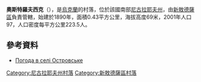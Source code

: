 {{coord|47|17|21|N|32|5|11|E|scale:100000|display=title}}

'''奧斯特羅夫西克'''（{{lang-uk|Островське}}），是[[烏克蘭|烏克蘭]]的村落，位於該國南部[[尼古拉耶夫州|尼古拉耶夫州]]，由[[新敖德薩區|新敖德薩區]]負責管轄，始建於1890年，面積0.43平方公里，海拔高度69米，2001年人口97，人口密度每平方公里223.5人。

==參考資料==
* [http://weather.in.ua/ua/nikolaevskaja/19284 Погода в селі Островське] {{Wayback|url=http://weather.in.ua/ua/nikolaevskaja/19284 |date=20111221081909 }}

[[Category:尼古拉耶夫州村落|Category:尼古拉耶夫州村落]]
[[Category:新敖德薩區村落|Category:新敖德薩區村落]]


{{Mykolaiv-geo-stub}}